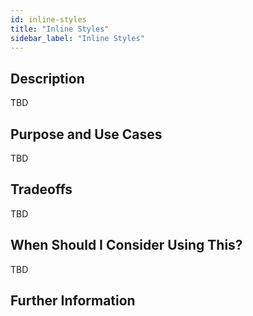 ```yaml
---
id: inline-styles
title: "Inline Styles"
sidebar_label: "Inline Styles"
---
```


## Description

TBD

## Purpose and Use Cases

TBD

## Tradeoffs

TBD

## When Should I Consider Using This?

TBD

## Further Information
